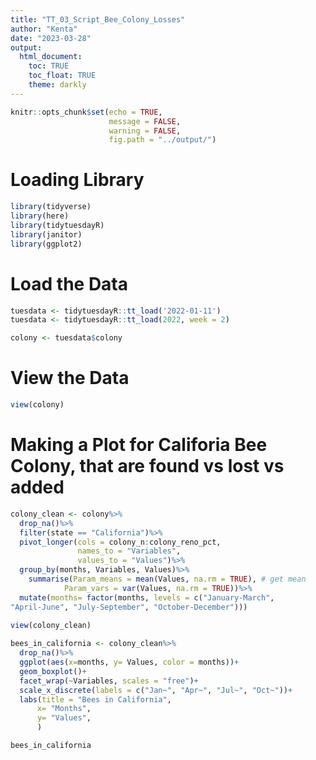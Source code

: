 ```yaml
---
title: "TT_03_Script_Bee_Colony_Losses"
author: "Kenta"
date: "2023-03-28"
output: 
  html_document:
    toc: TRUE
    toc_float: TRUE
    theme: darkly
---
```


```r
knitr::opts_chunk$set(echo = TRUE,
                      message = FALSE,
                      warning = FALSE,
                      fig.path = "../output/")
```

# Loading Library

```r
library(tidyverse)
library(here)
library(tidytuesdayR)
library(janitor)
library(ggplot2)
```

# Load the Data 

```r
tuesdata <- tidytuesdayR::tt_load('2022-01-11')
tuesdata <- tidytuesdayR::tt_load(2022, week = 2)

colony <- tuesdata$colony
```

# View the Data

```r
view(colony)
```

# Making a Plot for Califoria Bee Colony, that are found vs lost vs added

```r
colony_clean <- colony%>%
  drop_na()%>%
  filter(state == "California")%>%
  pivot_longer(cols = colony_n:colony_reno_pct, 
               names_to = "Variables", 
               values_to = "Values")%>%
  group_by(months, Variables, Values)%>%
    summarise(Param_means = mean(Values, na.rm = TRUE), # get mean
            Param_vars = var(Values, na.rm = TRUE))%>%
  mutate(months= factor(months, levels = c("January-March", 
"April-June", "July-September", "October-December")))
      
view(colony_clean)

bees_in_california <- colony_clean%>%
  drop_na()%>%
  ggplot(aes(x=months, y= Values, color = months))+
  geom_boxplot()+
  facet_wrap(~Variables, scales = "free")+
  scale_x_discrete(labels = c("Jan~", "Apr~", "Jul~", "Oct~"))+
  labs(title = "Bees in California", 
      x= "Months", 
      y= "Values", 
      )

bees_in_california
```

